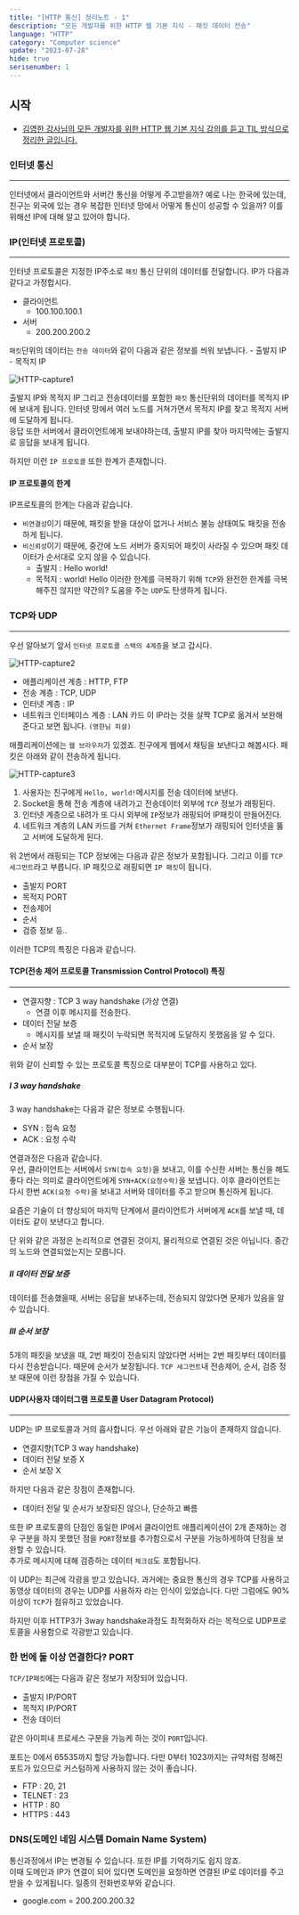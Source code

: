 ```yaml
---
title: "[HTTP 통신] 정리노트 - 1"
description: "모든 개발자를 위한 HTTP 웹 기본 지식 - 패킷 데이터 전송"
language: "HTTP"
category: "Computer science"
update: "2023-07-28"
hide: true
serisenumber: 1
---
```


## 시작

- [김영한 강사님의 모든 개발자를 위한 HTTP 웹 기본 지식 강의를 듣고 TIL 방식으로 정리한 글입니다.](https://www.inflearn.com/course/lecture?courseSlug=http-%EC%9B%B9-%EB%84%A4%ED%8A%B8%EC%9B%8C%ED%81%AC&unitId=61388&tab=curriculum)

### 인터넷 통신
---
인터넷에서 클라이언트와 서버간 통신을 어떻게 주고받을까? 예로 나는 한국에 있는데, 친구는 외국에 있는 경우 복잡한 인터넷 망에서 어떻게 통신이 성공할 수 있을까? 이를 위해선 IP에 대해 알고 있어야 합니다.

### IP(인터넷 프로토콜)
---
인터넷 프로토콜은 지정한 IP주소로 `패킷` 통신 단위의 데이터를 전달합니다. IP가 다음과 같다고 가정합시다.

- 클라이언트  
    - 100.100.100.1  
- 서버  
    - 200.200.200.2  

`패킷`단위의 데이터는 `전송 데이터`와 같이 다음과 같은 정보를 씌워 보냅니다.
    - 출발지 IP
    - 목적지 IP

![HTTP-capture1](/snippets/http/http1.png)

출발지 IP와 목적지 IP 그리고 전송데이터를 포함한 `패킷` 통신단위의 데이터를 목적지 IP에 보내게 됩니다. 인터넷 망에서 여러 노드를 거쳐가면서 목적지 IP를 찾고 목적지 서버에 도달하게 됩니다.  
응답 또한 서버에서 클라이언트에게 보내야하는데, 출발지 IP를 찾아 마지막에는 출발지로 응답을 보내게 됩니다.

하지만 이런 `IP 프로토콜` 또한 한계가 존재합니다.

#### IP 프로토콜의 한계
IP프로토콜의 한계는 다음과 같습니다.
- `비연결성`이기 때문에, 패킷을 받을 대상이 없거나 서비스 불능 상태여도 패킷을 전송하게 됩니다.
- `비신뢰성`이기 때문에, 중간에 노드 서버가 중지되어 패킷이 사라질 수 있으며 패킷 데이터가 순서대로 오지 않을 수 있습니다.
    - 출발지 : Hello world!
    - 목적지 : world! Hello
이러한 한계를 극복하기 위해 `TCP`와 완전한 한계를 극복해주진 않지만 약간의? 도움을 주는 `UDP`도 탄생하게 됩니다.

### TCP와 UDP
---
우선 알아보기 앞서 `인터넷 프로토콜 스택의 4계층`을 보고 갑시다.  

![HTTP-capture2](/snippets/http/http2.png)

- 애플리케이션 계층 : HTTP, FTP
- 전송 계층 : TCP, UDP
- 인터넷 계층 : IP
- 네트워크 인터페이스 계층 : LAN 카드
이 IP라는 것을 살짝 TCP로 옮겨서 보완해준다고 보면 됩니다. `(영한님 피셜)`  

애플리케이션에는 `웹 브라우저`가 있겠죠. 친구에게 웹에서 채팅을 보낸다고 해봅시다. 패킷은 아래와 같이 전송하게 됩니다.

![HTTP-capture3](/snippets/http/http3.png)

1. 사용자는 친구에게 `Hello, world!`메시지를 전송 데이터에 보낸다.
2. Socket을 통해 전송 계층에 내려가고 전송데이터 외부에 `TCP` 정보가 래핑된다.
3. 인터넷 계층으로 내려가 또 다시 외부에 `IP`정보가 래핑되어 IP패킷이 만들어진다.
4. 네트워크 계층의 LAN 카드를 거쳐 `Ethernet Frame`정보가 래핑되어 인터넷을 뚫고 서버에 도달하게 된다.

위 2번에서 래핑되는 TCP 정보에는 다음과 같은 정보가 포함됩니다. 그리고 이를 `TCP 세그먼트`라고 부릅니다. IP 패킷으로 래핑되면 `IP 패킷`이 됩니다.
- 출발지 PORT
- 목적지 PORT
- 전송제어
- 순서
- 검증 정보 등..

이러한 TCP의 특징은 다음과 같습니다.

#### TCP(전송 제어 프로토콜 Transmission Control Protocol) 특징
---
- 연결지향 : TCP 3 way handshake (가상 연결)
    - 연결 이후 메시지를 전송한다.
- 데이터 전달 보증
    - 메시지를 보낼 때 패킷이 누락되면 목적지에 도달하지 못했음을 알 수 있다.
- 순서 보장

위와 같이 신뢰할 수 있는 프로토콜 특징으로 대부분이 TCP를 사용하고 있다.

##### I 3 way handshake
3 way handshake는 다음과 같은 정보로 수행됩니다.
- SYN : 접속 요청
- ACK : 요청 수락

연결과정은 다음과 같습니다.  
우선, 클라이언트는 서버에서 `SYN(접속 요청)`을 보내고, 이를 수신한 서버는 통신을 해도 좋다 라는 의미로 클라이언트에게 `SYN+ACK(요청수락)`을 보냅니다. 이후 클라이언트는 다시 한번 `ACK(요청 수락)`을 보내고 서버와 데이터를 주고 받으며 통신하게 됩니다.

요즘은 기술이 더 향상되어 마지막 단계에서 클라이언트가 서버에게 `ACK`를 보낼 때, 데이터도 같이 보낸다고 합니다.

단 위와 같은 과정은 논리적으로 연결된 것이지, 물리적으로 연결된 것은 아닙니다. 중간의 노드와 연결되었는지는 모릅니다.

##### II 데이터 전달 보증
데이터를 전송했을때, 서버는 응답을 보내주는데, 전송되지 않았다면 문제가 있음을 알 수 있습니다.

##### III 순서 보장
5개의 패킷을 보냈을 때, 2번 패킷이 전송되지 않았다면 서버는 2번 패킷부터 데이터를 다시 전송받습니다. 때문에 순서가 보장됩니다. `TCP 세그먼트`내 전송제어, 순서, 검증 정보 때문에 이런 장점을 가질 수 있습니다.

#### UDP(사용자 데이터그램 프로토콜 User Datagram Protocol)
---
UDP는 IP 프로토콜과 거의 흡사합니다. 우선 아래와 같은 기능이 존재하지 않습니다.
- 연결지향(TCP 3 way handshake)
- 데이터 전달 보증 X
- 순서 보장 X

하지만 다음과 같은 장점이 존재합니다.
- 데이터 전달 및 순서가 보장되진 않으나, 단순하고 빠름

또한 IP 프로토콜의 단점인 동일한 IP에서 클라이언트 애플리케이션이 2개 존재하는 경우 구분을 하지 못했던 점을 `PORT`정보를 추가함으로서 구분을 가능하게하여 단점을 보완할 수 있습니다.  
추가로 메시지에 대해 검증하는 데이터 `체크섬`도 포함됩니다.  

이 UDP는 최근에 각광을 받고 있습니다. 과거에는 중요한 통신의 경우 TCP를 사용하고 동영상 데이터의 경우는 UDP를 사용하자 라는 인식이 있었습니다. 다만 그럼에도 90%이상이 `TCP`가 점유하고 있었습니다.  

하지만 이후 HTTP3가 3way handshake과정도 최적화하자 라는 목적으로 UDP프로토콜을 사용함으로 각광받고 있습니다.

### 한 번에 둘 이상 연결한다? PORT
`TCP/IP패킷`에는 다음과 같은 정보가 저장되어 있습니다.
- 출발지 IP/PORT
- 목적지 IP/PORT
- 전송 데이터

같은 아이피내 프로세스 구분을 가능케 하는 것이 `PORT`입니다.

포트는 0에서 65535까지 할당 가능합니다. 다만 0부터 1023까지는 규약처럼 정해진 포트가 있으므로 커스텀하게 사용하지 않는 것이 좋습니다.
- FTP : 20, 21
- TELNET : 23
- HTTP : 80
- HTTPS : 443

### DNS(도메인 네임 시스템 Domain Name System)
통신과정에서 IP는 변경될 수 있습니다. 또한 IP를 기억하기도 쉽지 않죠.  
이때 도메인과 IP가 연결이 되어 있다면 도메인을 요청하면 연결된 IP로 데이터를 주고 받을 수 있게됩니다. 일종의 전화번호부와 같습니다.

- google.com = 200.200.200.32